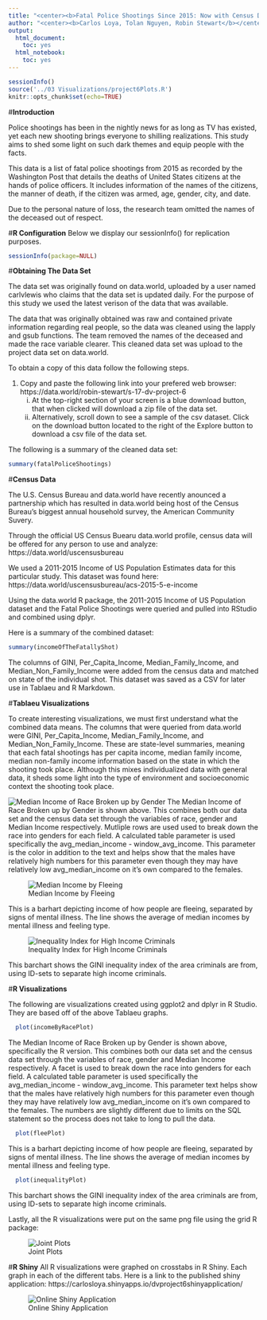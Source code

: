```yaml
---
title: "<center><b>Fatal Police Shootings Since 2015: Now with Census Data! </b></center>"
author: "<center><b>Carlos Loya, Tolan Nguyen, Robin Stewart</b></center>"
output:
  html_document:
    toc: yes
  html_notebook:
    toc: yes
---
```


```r
sessionInfo()
source('../03 Visualizations/project6Plots.R')
knitr::opts_chunk$set(echo=TRUE)
```

#**Introduction**

Police shootings has been in the nightly news for as long as TV has existed, yet each new shooting brings everyone to shilling realizations. This study aims to shed some light on such dark themes and equip people with the facts. 

This data is a list of fatal police shootings from 2015 as recorded by the Washington Post that details the deaths of United States citizens at the hands of police officers. It includes information of the names of the citizens, the manner of death, if the citizen was armed, age, gender, city, and date.

Due to the personal nature of loss, the research team omitted the names of the deceased out of respect.  

#**R Configuration**
Below we display our sessionInfo() for replication purposes.

```r
sessionInfo(package=NULL)
```

#**Obtaining The Data Set**

The data set was originally found on data.world, uploaded by a user named carlvlewis who claims that the data set is updated daily. For the purpose of this study we used the latest verison of the data that was available.

The data that was originally obtained was raw and contained private information regarding real people, so the data was cleaned using the lapply and gsub functions. The team removed the names of the deceased and made the race variable clearer. This cleaned data set was upload to the project data set on data.world.

To obtain a copy of this data follow the following steps.

1. Copy and paste the following link into your prefered web browser: https://data.world/robin-stewart/s-17-dv-project-6
    i. At the top-right section of your screen is a blue download button, that when clicked will download a zip file of the data set.
    ii. Alternatively, scroll down to see a sample of the csv dataset. Click on the download button located to the right of the Explore button to download a csv file of the data set.


The following is a summary of the cleaned data set:

```r
summary(fatalPoliceShootings)
```  

#**Census Data**

The U.S. Census Bureau and data.world have recently anounced a partnership which has resulted in data.world being host of the Census Bureau's biggest annual household survey, the American Community Suvery.

Through the official US Census Buearu data.world profile, census data will be offered for any person to use and analyze: https://data.world/uscensusbureau

We used a 2011-2015 Income of US Population Estimates data for this particular study. This dataset was found here: https://data.world/uscensusbureau/acs-2015-5-e-income

Using the data.world R package, the 2011-2015 Income of US Population dataset and the Fatal Police Shootings were queried and pulled into RStudio and combined using dplyr. 

Here is a summary of the combined dataset:

```r
summary(incomeOfTheFatallyShot)
```  

The columns of GINI, Per_Capita_Income, Median_Family_Income, and Median_Non_Family_Income were added from the census data and matched on state of the individual shot. This dataset was saved as a CSV for later use in Tablaeu and R Markdown.


#**Tablaeu Visualizations**

To create interesting visualizations, we must first understand what the combined data means. The columns that were queried from data.world were GINI, Per_Capita_Income, Median_Family_Income, and Median_Non_Family_Income. These are state-level summaries, meaning that each fatal shootings has per capita income, median family income, median non-family income information based on the state in which the shooting took place. Although this mixes individualized data with general data, it sheds some light into the type of environment and socioeconomic context the shooting took place.


![Median Income of Race Broken up by Gender](../03 Visualizations/Median Income of Race Broken up by Gender.png)
The Median Income of Race Broken up by Gender is shown above. This combines both our data set and the census data set through the variables of race, gender and Median Income respectively. Mutliple rows are used used to break down the race into genders for each field. A calculated table parameter is used specifically the avg_median_income - window_avg_income. This parameter is the color in addition to the text and helps show that the males have relatively high numbers for this parameter even though they may have relatively low avg_median_income on it's own compared to the females. 







![Median Income by Fleeing](../03 Visualizations/incomeoffleeingbymental.png)


This is a barhart depicting income of how people are fleeing, separated by signs of mental illness. The line shows the average of median incomes by mental illness and feeling type.







![Inequality Index for High Income Criminals](../03 Visualizations/InequalityIndexForHighIncomeCriminals.png)


This barchart shows the GINI inequality index of the area criminals are from, using ID-sets to separate high income criminals.




#**R Visualizations**

The following are visualizations created using ggplot2 and dplyr in R Studio. They are based off of the above Tablaeu graphs. 


```r
  plot(incomeByRacePlot)
```  

The Median Income of Race Broken up by Gender is shown above, specifically the R version. This combines both our data set and the census data set through the variables of race, gender and Median Income respectively. A facet is used to break down the race into genders for each field. A calculated table parameter is used specifically the avg_median_income - window_avg_income. This parameter text helps show that the males have relatively high numbers for this parameter even though they may have relatively low avg_median_income on it's own compared to the females. The numbers are slightly different due to limits on the SQL statement so the process does not take to long to pull the data.  








```r
  plot(fleePlot)
```  
This is a barhart depicting income of how people are fleeing, separated by signs of mental illness. The line shows the average of median incomes by mental illness and feeling type.










```r
  plot(inequalityPlot)
```  

This barchart shows the GINI inequality index of the area criminals are from, using ID-sets to separate high income criminals.

Lastly, all the R visualizations were put on the same png file using the grid R package:

![Joint Plots](../03 Visualizations/allPlots.png)










#**R Shiny**
All R visualizations were graphed on crosstabs in R Shiny. Each graph in each of the different tabs.
Here is a link to the published shiny application: https://carlosloya.shinyapps.io/dvproject6shinyapplication/

![Online Shiny Application](../03 Visualizations/shinyOnlineApp.png)
